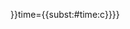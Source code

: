 <noinclude>
{{AutoTemplateDoc}}
</noinclude>{{Non-free|{{<includeonly>subst:</includeonly>#if:{{{1|}}}|{{{1}}}{{<includeonly>subst:</includeonly>!}}}}time={{<includeonly>subst:</includeonly>#time:c}}}}